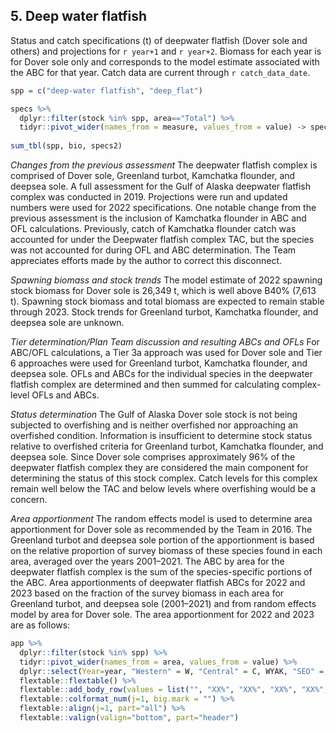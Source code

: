 ## 5. Deep water flatfish
Status and catch specifications (t) of deepwater flatfish (Dover sole and others) and projections for `r year+1` and `r year+2`. 
Biomass for each year is for Dover sole only and corresponds to the model estimate associated with the ABC for that year. 
Catch data are current through `r catch_data_date`.
```r
spp = c("deep-water flatfish", "deep_flat")

specs %>% 
  dplyr::filter(stock %in% spp, area=="Total") %>% 
  tidyr::pivot_wider(names_from = measure, values_from = value) -> specs2
  
sum_tbl(spp, bio, specs2)
```

*Changes from the previous assessment*
The deepwater flatfish complex is comprised of Dover sole, Greenland turbot, Kamchatka flounder, and deepsea sole. A full assessment for the Gulf of Alaska deepwater flatfish complex was conducted in 2019. Projections were run and updated numbers were used for 2022 specifications.
One notable change from the previous assessment is the inclusion of Kamchatka flounder in ABC and OFL calculations. Previously, catch of Kamchatka flounder catch was accounted for under the Deepwater flatfish complex TAC, but the species was not accounted for during OFL and ABC determination. The Team appreciates efforts made by the author to correct this disconnect.

*Spawning biomass and stock trends*
The model estimate of 2022 spawning stock biomass for Dover sole is 26,349 t, which is well above B40% (7,613 t). Spawning stock biomass and total biomass are expected to remain stable through 2023. Stock trends for Greenland turbot, Kamchatka flounder, and deepsea sole are unknown.

*Tier determination/Plan Team discussion and resulting ABCs and OFLs*
For ABC/OFL calculations, a Tier 3a approach was used for Dover sole and Tier 6 approaches were used for Greenland turbot, Kamchatka flounder, and deepsea sole. OFLs and ABCs for the individual species in the deepwater flatfish complex are determined and then summed for calculating complex-level OFLs and ABCs.

*Status determination*
The Gulf of Alaska Dover sole stock is not being subjected to overfishing and is neither overfished nor approaching an overfished condition. Information is insufficient to determine stock status relative to overfished criteria for Greenland turbot, Kamchatka flounder, and deepsea sole. Since Dover sole comprises approximately 96% of the deepwater flatfish complex they are considered the main component for determining the status of this stock complex. Catch levels for this complex remain well below the TAC and below levels where overfishing would be a concern.

*Area apportionment*
The random effects model is used to determine area apportionment for Dover sole as recommended by the Team in 2016. The Greenland turbot and deepsea sole portion of the apportionment is based on the relative proportion of survey biomass of these species found in each area, averaged over the years 2001–2021. The ABC by area for the deepwater flatfish complex is the sum of the species-specific portions of the ABC. Area apportionments of deepwater flatfish ABCs for 2022 and 2023 based on the fraction of the survey biomass in each area for Greenland turbot, and deepsea sole (2001–2021) and from random effects model by area for Dover sole.
The area apportionment for 2022 and 2023 are as follows:

```r
app %>% 
  dplyr::filter(stock %in% spp) %>% 
  tidyr::pivot_wider(names_from = area, values_from = value) %>% 
  dplyr::select(Year=year, "Western" = W, "Central" = C, WYAK, "SEO" = "EYAK/SEO", Total ) %>% 
  flextable::flextable() %>% 
  flextable::add_body_row(values = list("", "XX%", "XX%", "XX%", "XX%", '100%')) %>% 
  flextable::colformat_num(j=1, big.mark = "") %>% 
  flextable::align(j=1, part="all") %>% 
  flextable::valign(valign="bottom", part="header")
```



